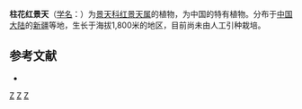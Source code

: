 {{Speciesbox 
| genus = Rhodiola
| species = semenovii
| authority = (Regel et Herd) A. Bor.
}}

'''柱花红景天'''（[[学名|学名]]：{{lang|la|''Rhodiola semenovii''}}）为[[景天科|景天科]][[红景天属|红景天属]]的植物，为中国的特有植物。分布于[[中国大陆|中国大陆]]的[[新疆|新疆]]等地，生长于海拔1,800米的地区，目前尚未由人工引种栽培。

== 参考文献 ==
<div class="references-small">
* {{cite web| url =http://www.bioinfo.cn/db05/KmzwSpecies.php?action=view&id=5756| title =柱花红景天| work =《中国高等植物数据库全库》| publisher =中国科学院微生物研究所| author =昆明植物研究所| accessdate =2009-02-25| deadurl =yes| archiveurl =https://web.archive.org/web/20160305043425/http://www.bioinfo.cn/db05/KmzwSpecies.php?action=view&id=5756| archivedate =2016-03-05}}
</div>
{{Taxonbar|from=Q11109350}}

{{DEFAULTSORT:Rhodiola semenovii}}
[[Category:红景天属|Z]]
[[Category:中國特有植物|Z]]
[[Category:新疆植物|Z]]